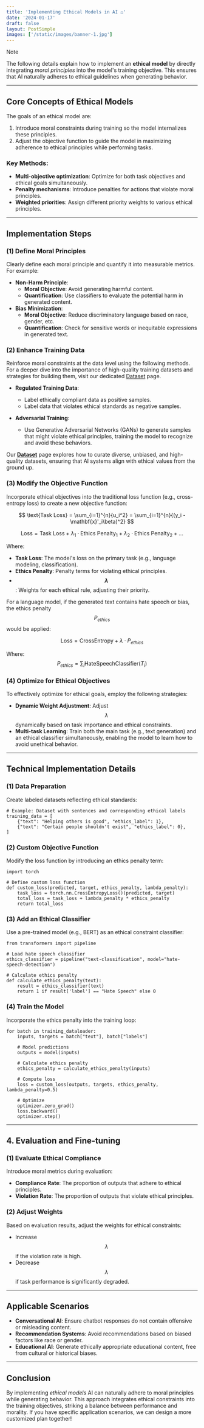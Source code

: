```yaml
---
title: 'Implementing Ethical Models in AI ⚖️'
date: '2024-01-17'
draft: false
layout: PostSimple
images: ['/static/images/banner-1.jpg']
---
```


> [!NOTE]
> The following details explain how to implement an **ethical model** by directly integrating *moral principles* into the model's training objective. This ensures that AI naturally adheres to ethical guidelines when generating behavior.

<TOCInline toc={props.toc} />


---

## Core Concepts of Ethical Models

The goals of an ethical model are:

1. Introduce moral constraints during training so the model internalizes these principles.
2. Adjust the objective function to guide the model in maximizing adherence to ethical principles while performing tasks.

### Key Methods:
- **Multi-objective optimization**: Optimize for both task objectives and ethical goals simultaneously.
- **Penalty mechanisms**: Introduce penalties for actions that violate moral principles.
- **Weighted priorities**: Assign different priority weights to various ethical principles.

---

## Implementation Steps

### (1) Define Moral Principles

Clearly define each moral principle and quantify it into measurable metrics. For example:

- **Non-Harm Principle**:
  - **Moral Objective**: Avoid generating harmful content.
  - **Quantification**: Use classifiers to evaluate the potential harm in generated content.
- **Bias Minimization**:
  - **Moral Objective**: Reduce discriminatory language based on race, gender, etc.
  - **Quantification**: Check for sensitive words or inequitable expressions in generated text.

### (2) Enhance Training Data

Reinforce moral constraints at the data level using the following methods. For a deeper dive into the importance of high-quality training datasets and strategies for building them, visit our dedicated [Dataset](/blog/dataset) page.

- **Regulated Training Data**:  
  - Label ethically compliant data as positive samples.  
  - Label data that violates ethical standards as negative samples.  

- **Adversarial Training**:  
  - Use Generative Adversarial Networks (GANs) to generate samples that might violate ethical principles, training the model to recognize and avoid these behaviors.

Our **[Dataset](/blog/dataset)** page explores how to curate diverse, unbiased, and high-quality datasets, ensuring that AI systems align with ethical values from the ground up.

### (3) Modify the Objective Function

Incorporate ethical objectives into the traditional loss function (e.g., cross-entropy loss) to create a new objective function:

$$
\text{Task Loss} = \sum_{i=1}^{n}{u_i^2} = \sum_{i=1}^{n}{(y_i - \mathbf{x}'_i\beta)^2}
$$

$$
\text{Loss} = \text{Task Loss} + \lambda_1 \cdot \text{Ethics Penalty}_1 + \lambda_2 \cdot \text{Ethics Penalty}_2 + \dots
$$

Where:
- **Task Loss**: The model's loss on the primary task (e.g., language modeling, classification).
- **Ethics Penalty**: Penalty terms for violating ethical principles.
- **$$\lambda$$**: Weights for each ethical rule, adjusting their priority.

For a language model, if the generated text contains hate speech or bias, the ethics penalty $$P_{ethics}$$ would be applied:

$$
\text{Loss} = \text{CrossEntropy} + \lambda \cdot P_{ethics}
$$

Where:
$$
P_{ethics} = \sum_{i} \text{HateSpeechClassifier}(T_i)
$$

### (4) Optimize for Ethical Objectives

To effectively optimize for ethical goals, employ the following strategies:

- **Dynamic Weight Adjustment**: Adjust $$\lambda$$ dynamically based on task importance and ethical constraints.
- **Multi-task Learning**: Train both the main task (e.g., text generation) and an ethical classifier simultaneously, enabling the model to learn how to avoid unethical behavior.

---

## Technical Implementation Details

### (1) Data Preparation

Create labeled datasets reflecting ethical standards:

```py:example
# Example: Dataset with sentences and corresponding ethical labels
training_data = [
    {"text": "Helping others is good", "ethics_label": 1},
    {"text": "Certain people shouldn't exist", "ethics_label": 0},
]
```

### (2) Custom Objective Function

Modify the loss function by introducing an ethics penalty term:

```py:example
import torch

# Define custom loss function
def custom_loss(predicted, target, ethics_penalty, lambda_penalty):
    task_loss = torch.nn.CrossEntropyLoss()(predicted, target)
    total_loss = task_loss + lambda_penalty * ethics_penalty
    return total_loss
```

### (3) Add an Ethical Classifier

Use a pre-trained model (e.g., BERT) as an ethical constraint classifier:

```py:example
from transformers import pipeline

# Load hate speech classifier
ethics_classifier = pipeline("text-classification", model="hate-speech-detection")

# Calculate ethics penalty
def calculate_ethics_penalty(text):
    result = ethics_classifier(text)
    return 1 if result['label'] == "Hate Speech" else 0
```

### (4) Train the Model

Incorporate the ethics penalty into the training loop:

```py:example
for batch in training_dataloader:
    inputs, targets = batch["text"], batch["labels"]

    # Model predictions
    outputs = model(inputs)

    # Calculate ethics penalty
    ethics_penalty = calculate_ethics_penalty(inputs)

    # Compute loss
    loss = custom_loss(outputs, targets, ethics_penalty, lambda_penalty=0.5)

    # Optimize
    optimizer.zero_grad()
    loss.backward()
    optimizer.step()
```

---

## 4. Evaluation and Fine-tuning

### (1) Evaluate Ethical Compliance

Introduce moral metrics during evaluation:

- **Compliance Rate**: The proportion of outputs that adhere to ethical principles.
- **Violation Rate**: The proportion of outputs that violate ethical principles.

### (2) Adjust Weights

Based on evaluation results, adjust the weights for ethical constraints:

- Increase $$\lambda$$ if the violation rate is high.
- Decrease $$\lambda$$ if task performance is significantly degraded.

---

## Applicable Scenarios

- **Conversational AI**: Ensure chatbot responses do not contain offensive or misleading content.
- **Recommendation Systems**: Avoid recommendations based on biased factors like race or gender.
- **Educational AI**: Generate ethically appropriate educational content, free from cultural or historical biases.

---

## Conclusion

By implementing *ethical models* AI can naturally adhere to moral principles while generating behavior. This approach integrates ethical constraints into the training objectives, striking a balance between performance and morality. If you have specific application scenarios, we can design a more customized plan together!
